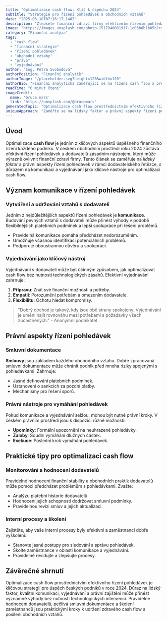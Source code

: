```yaml
---
title: "Optimalizace cash flow: Klíč k úspěchu 2024"
subtitle: "Strategie pro řízení pohledávek a obchodních vztahů"
date: "2025-03-18T07:16:17.140Z"
description: "Zlepšete finanční zdraví firmy efektivním řízením pohledávek. Komunikace a vyjednávání v roce 2024."
image: "https://images.unsplash.com/photo-1517940001917-1c03b8b1b85b?crop=entropy&cs=tinysrgb&fit=max&fm=jpg&ixid=M3w3MjA5MjJ8MHwxfHJhbmRvbXx8fHx8fHx8fDE3NDIyODIxNzd8&ixlib=rb-4.0.3&q=80&w=1080"
category: "Finanční analýza"
tags:
  - "cash flow"
  - "finanční strategie"
  - "řízení pohledávek"
  - "obchodní vztahy"
  - "právo"
  - "vyjednávání"
author: "Ing. Petra Svobodová"
authorPosition: "Finanční analytik"
authorImage: "/placeholder.svg?height=120&width=120"
authorBio: "Finanční analytička zaměřující se na řízení cash flow a prevenci platební neschopnosti."
readTime: "6 minut čtení"
imageCredit:
  name: 'bruce mars'
  link: 'https://unsplash.com/@brucemars'
generatedTopic: "Optimalizace cash flow prostřednictvím efektivního řízení pohledávek u dodavatelů v rámci dodavatelského řetězce: Právní a finanční strategie pro české podniky v roce 2024"
uniqueApproach: "Zaměřte se na lidský faktor a právní aspekty řízení pohledávek v rámci dodavatelského řetězce. Zdůrazněte význam komunikace a vyjednávání jako klíčových nástrojů pro optimalizaci cash flow, které nevyžadují technologické intervence, ale spíše kvalitní mezilidské interakce a dobře zpracované právní dokumenty. Tím se článek odliší od běžných textů, které často kladou důraz na technologická řešení."
---
```


## Úvod

Optimalizace **cash flow** je jedním z klíčových aspektů úspěšného finančního řízení každého podniku. V českém obchodním prostředí roku 2024 zůstává efektivní řízení pohledávek u dodavatelů zásadním nástrojem, který může výrazně ovlivnit finanční zdraví firmy. Tento článek se zaměřuje na *lidský faktor* a právní aspekty řízení pohledávek v rámci dodavatelského řetězce, s důrazem na komunikaci a vyjednávání jako klíčové nástroje pro optimalizaci cash flow.

## Význam komunikace v řízení pohledávek

### Vytváření a udržování vztahů s dodavateli

Jedním z nejdůležitějších aspektů řízení pohledávek je **komunikace**. Budování pevných vztahů s dodavateli může přinést výhody v podobě flexibilnějších platebních podmínek a lepší spolupráce při řešení problémů. 

- Pravidelná komunikace pomáhá předcházet nedorozuměním.
- Umožňuje včasnou identifikaci potenciálních problémů.
- Podporuje oboustrannou důvěru a spolupráci.

### Vyjednávání jako klíčový nástroj

Vyjednávání s dodavateli může být účinným způsobem, jak optimalizovat cash flow bez nutnosti technologických zásahů. Efektivní vyjednávání zahrnuje:

1. **Přípravu**: Znát své finanční možnosti a potřeby.
2. **Empatii**: Porozumění potřebám a omezením dodavatele.
3. **Flexibilitu**: Ochotu hledat kompromisy.

> "Dobrý obchod je takový, kdy jsou obě strany spokojeny. Vyjednávání je umění najít rovnováhu mezi potřebami a požadavky všech zúčastněných." - Anonymní podnikatel

## Právní aspekty řízení pohledávek

### Smluvní dokumentace

**Smlouvy** jsou základem každého obchodního vztahu. Dobře zpracovaná smluvní dokumentace může chránit podnik před mnoha riziky spojenými s pohledávkami. Zahrnuje:

- Jasné definování platebních podmínek.
- Ustanovení o sankcích za pozdní platby.
- Mechanismy pro řešení sporů.

### Právní nástroje pro vymáhání pohledávek

Pokud komunikace a vyjednávání selžou, mohou být nutné právní kroky. V českém právním prostředí jsou k dispozici různé možnosti:

- **Upomínky**: Formální upozornění na neuhrazené pohledávky.
- **Žaloby**: Soudní vymáhání dlužných částek.
- **Exekuce**: Poslední krok vymáhání pohledávek.

## Praktické tipy pro optimalizaci cash flow

### Monitorování a hodnocení dodavatelů

Pravidelné hodnocení finanční stability a obchodních praktik dodavatelů může pomoci předcházet problémům s pohledávkami. Zvažte:

- Analýzu platební historie dodavatelů.
- Hodnocení jejich schopnosti dodržovat smluvní podmínky.
- Pravidelnou revizi smluv a jejich aktualizaci.

### Interní procesy a školení

Zajistěte, aby vaše interní procesy byly efektivní a zaměstnanci dobře vyškoleni:

- Stanovte jasné postupy pro sledování a správu pohledávek.
- Školte zaměstnance v oblasti komunikace a vyjednávání.
- Pravidelně revidujte a zlepšujte procesy.

## Závěrečné shrnutí

Optimalizace cash flow prostřednictvím efektivního řízení pohledávek je klíčovou strategií pro úspěch českých podniků v roce 2024. Důraz na lidský faktor, kvalitní komunikaci, vyjednávání a právní zajištění může přinést významné výhody bez nutnosti technologických intervencí. Pravidelné hodnocení dodavatelů, pečlivá smluvní dokumentace a školení zaměstnanců jsou praktickými kroky k udržení zdravého cash flow a posílení obchodních vztahů.
